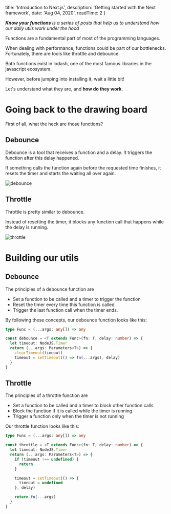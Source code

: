 
  title: 'Introduction to Next.js',
  description: 'Getting started with the Next framework',
  date: 'Aug 04, 2020',
  readTime: 2
}


_**Know your functions** is a series of posts that help us to understand how our daily utils work under the hood_

Functions are a fundamental part of most of the programming languages.

When dealing with performance, functions could be part of our bottlenecks. Fortunately, there are tools like throttle and debounce.

Both functions exist in lodash, one of the most famous libraries in the javascript ecosystem.

However, before jumping into installing it, wait a little bit!

Let's understand what they are, and **how do they work**.

# Going back to the drawing board

First of all, what the heck are those functions?

## Debounce

Debounce is a tool that receives a function and a delay.
It triggers the function after this delay happened.

If something calls the function again before the requested time finishes,
it resets the timer and starts the waiting all over again.

![debounce](./images/debounce.jpg)

## Throttle

Throttle is pretty similar to debounce.

Instead of resetting the timer, it blocks any function call that happens while the delay is running.

![throttle](./images/throttle.jpg)

# Building our utils

## Debounce

The principles of a debounce function are

- Set a function to be called and a timer to trigger the function
- Reset the timer every time this function is called
- Trigger the last function call when the timer ends.

By following these concepts, our debounce function looks like this:

```typescript
type Func = (...args: any[]) => any

const debounce = <T extends Func>(fn: T, delay: number) => {
  let timeout: NodeJS.Timer
  return (...args: Parameters<T>) => {
    clearTimeout(timeout)
    timeout = setTimeout(() => fn(...args), delay)
  }
}
```

## Throttle

The principles of a throttle function are

- Set a function to be called and a timer to block other function calls
- Block the function if it is called while the timer is running
- Trigger a function only when the timer is not running

Our throttle function looks like this:

```typescript
type Func = (...args: any[]) => any

const throttle = <T extends Func>(fn: T, delay: number) => {
  let timeout: NodeJS.Timer
  return (...args: Parameters<T>) => {
    if (timeout !== undefined) {
      return
    }

    timeout = setTimeout(() => {
      timeout = undefined
    }, delay)

    return fn(...args)
  }
}
```
